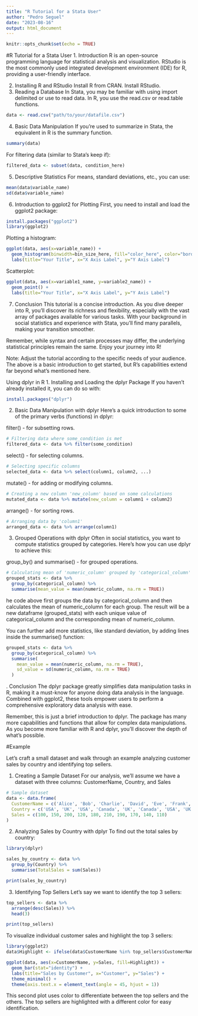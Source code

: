 ```yaml
---
title: "R Tutorial for a Stata User"
author: "Pedro Seguel"
date: "2023-08-16"
output: html_document
---
```


```r
knitr::opts_chunk$set(echo = TRUE)
```


#R Tutorial for a Stata User
1. Introduction
R is an open-source programming language for statistical analysis and visualization. RStudio is the most commonly used integrated development environment (IDE) for R, providing a user-friendly interface.

2. Installing R and RStudio
Install R from CRAN.
Install RStudio.
3. Reading a Database
In Stata, you may be familiar with using import delimited or use to read data. In R, you use the read.csv or read.table functions.


```r
data <- read.csv("path/to/your/datafile.csv")
```

4. Basic Data Manipulation
If you're used to summarize in Stata, the equivalent in R is the summary function.




```r
summary(data)

```

For filtering data (similar to Stata's keep if):


```r
filtered_data <- subset(data, condition_here)

```

5. Descriptive Statistics
For means, standard deviations, etc., you can use:


```r
mean(data$variable_name)
sd(data$variable_name)

```

6. Introduction to ggplot2 for Plotting
First, you need to install and load the ggplot2 package:


```r
install.packages("ggplot2")
library(ggplot2)
```

Plotting a histogram:




```r
ggplot(data, aes(x=variable_name)) +
  geom_histogram(binwidth=bin_size_here, fill="color_here", color="border_color_here") +
  labs(title="Your Title", x="X Axis Label", y="Y Axis Label")

```

Scatterplot:




```r
ggplot(data, aes(x=variable1_name, y=variable2_name)) +
  geom_point() +
  labs(title="Your Title", x="X Axis Label", y="Y Axis Label")

```

7. Conclusion
This tutorial is a concise introduction. As you dive deeper into R, you'll discover its richness and flexibility, especially with the vast array of packages available for various tasks. With your background in social statistics and experience with Stata, you'll find many parallels, making your transition smoother.

Remember, while syntax and certain processes may differ, the underlying statistical principles remain the same. Enjoy your journey into R!

Note: Adjust the tutorial according to the specific needs of your audience. The above is a basic introduction to get started, but R's capabilities extend far beyond what's mentioned here.

Using dplyr in R
1. Installing and Loading the dplyr Package
If you haven't already installed it, you can do so with:


```r
install.packages("dplyr")

```

2. Basic Data Manipulation with dplyr
Here's a quick introduction to some of the primary verbs (functions) in dplyr:

filter() - for subsetting rows.


```r
# Filtering data where some_condition is met
filtered_data <- data %>% filter(some_condition)

```

select() - for selecting columns.




```r
# Selecting specific columns
selected_data <- data %>% select(column1, column2, ...)

```

mutate() - for adding or modifying columns.




```r
# Creating a new column 'new_column' based on some calculations
mutated_data <- data %>% mutate(new_column = column1 + column2)

```

arrange() - for sorting rows.




```r
# Arranging data by 'column1'
arranged_data <- data %>% arrange(column1)

```

3. Grouped Operations with dplyr
Often in social statistics, you want to compute statistics grouped by categories. Here's how you can use dplyr to achieve this:

group_by() and summarise() - for grouped operations.


```r
# Calculating mean of 'numeric_column' grouped by 'categorical_column'
grouped_stats <- data %>%
  group_by(categorical_column) %>%
  summarise(mean_value = mean(numeric_column, na.rm = TRUE))

```

he code above first groups the data by categorical_column and then calculates the mean of numeric_column for each group. The result will be a new dataframe (grouped_stats) with each unique value of categorical_column and the corresponding mean of numeric_column.

You can further add more statistics, like standard deviation, by adding lines inside the summarise() function:


```r
grouped_stats <- data %>%
  group_by(categorical_column) %>%
  summarise(
    mean_value = mean(numeric_column, na.rm = TRUE),
    sd_value = sd(numeric_column, na.rm = TRUE)
  )

```

. Conclusion
The dplyr package greatly simplifies data manipulation tasks in R, making it a must-know for anyone doing data analysis in the language. Combined with ggplot2, these tools empower users to perform a comprehensive exploratory data analysis with ease.

Remember, this is just a brief introduction to dplyr. The package has many more capabilities and functions that allow for complex data manipulations. As you become more familiar with R and dplyr, you'll discover the depth of what's possible.

#Example

Let's craft a small dataset and walk through an example analyzing customer sales by country and identifying top sellers.

1. Creating a Sample Dataset
For our analysis, we'll assume we have a dataset with three columns: CustomerName, Country, and Sales


```r
# Sample dataset
data <- data.frame(
  CustomerName = c('Alice', 'Bob', 'Charlie', 'David', 'Eve', 'Frank', 'Grace', 'Hannah', 'Ivan', 'Jack'),
  Country = c('USA', 'UK', 'USA', 'Canada', 'UK', 'Canada', 'USA', 'UK', 'Canada', 'USA'),
  Sales = c(100, 150, 200, 120, 180, 210, 190, 170, 140, 110)
)

```

2. Analyzing Sales by Country with dplyr
To find out the total sales by country:

```r
library(dplyr)

sales_by_country <- data %>%
  group_by(Country) %>%
  summarise(TotalSales = sum(Sales))

print(sales_by_country)

```




3. Identifying Top Sellers
Let's say we want to identify the top 3 sellers:




```r
top_sellers <- data %>%
  arrange(desc(Sales)) %>%
  head(3)

print(top_sellers)

```



To visualize individual customer sales and highlight the top 3 sellers:




```r
library(ggplot2)
data$Highlight <- ifelse(data$CustomerName %in% top_sellers$CustomerName, "Top Seller", "Others")

ggplot(data, aes(x=CustomerName, y=Sales, fill=Highlight)) +
  geom_bar(stat="identity") +
  labs(title="Sales by Customer", x="Customer", y="Sales") +
  theme_minimal() +
  theme(axis.text.x = element_text(angle = 45, hjust = 1))

```




This second plot uses color to differentiate between the top sellers and the others. The top sellers are highlighted with a different color for easy identification.
